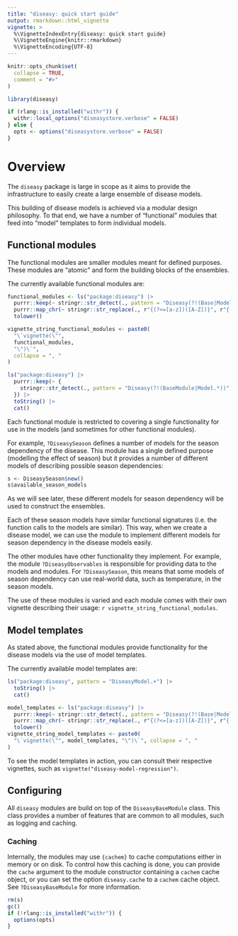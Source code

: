 ```yaml
---
title: "diseasy: quick start guide"
output: rmarkdown::html_vignette
vignette: >
  %\VignetteIndexEntry{diseasy: quick start guide}
  %\VignetteEngine{knitr::rmarkdown}
  %\VignetteEncoding{UTF-8}
---
```


```r
knitr::opts_chunk$set(
  collapse = TRUE,
  comment = "#>"
)
```

```r
library(diseasy)
```

```r
if (rlang::is_installed("withr")) {
  withr::local_options("diseasystore.verbose" = FALSE)
} else {
  opts <- options("diseasystore.verbose" = FALSE)
}
```

# Overview
The `diseasy` package is large in scope as it aims to provide the infrastructure to easily create a large ensemble of
disease models.

This building of disease models is achieved via a modular design philosophy. To that end, we have a number of
"functional" modules that feed into "model" templates to form individual models.

## Functional modules
The functional modules are smaller modules meant for defined purposes. These modules are "atomic" and form the building
blocks of the ensembles.

The currently available functional modules are:

```r
functional_modules <- ls("package:diseasy") |>
  purrr::keep(~ stringr::str_detect(., pattern = "Diseasy(?!(Base|Model))")) |>
  purrr::map_chr(~ stringr::str_replace(., r"{(?<=[a-z])([A-Z])}", r"{-\1}")) |>
  tolower()

vignette_string_functional_modules <- paste0(
  "\`vignette(\"",
  functional_modules,
  "\")\`",
  collapse = ", "
)
```

```r
ls("package:diseasy") |>
  purrr::keep(~ {
    stringr::str_detect(., pattern = "Diseasy(?!(BaseModule|Model.*))")
  }) |>
  toString() |>
  cat()
```

Each functional module is restricted to covering a single functionality for use in the models
(and sometimes for other functional modules).

For example, `?DiseasySeason` defines a number of models for the season dependency of the disease.
This module has a single defined purpose (modelling the effect of season) but it provides a number of different models
of describing possible season dependencies:

```r
s <- DiseasySeason$new()
s$available_season_models
```

As we will see later, these different models for season dependency will be used to construct the ensembles.

Each of these season models have similar functional signatures (i.e. the function calls to the models are similar).
This way, when we create a disease model, we can use the module to implement different models for season dependency in
the disease models easily.

The other modules have other functionality they implement.
For example, the module `?DiseasyObservables` is responsible for providing data to the models and modules.
For `?DiseasySeason`, this means that some models of season dependency can use real-world data, such as temperature, in
the season models.


The use of these modules is varied and each module comes with their own vignette describing their usage:
`r vignette_string_functional_modules`.


## Model templates
As stated above, the functional modules provide functionality for the disease models via the use of model templates.

The currently available model templates are:
```r
ls("package:diseasy", pattern = "DiseasyModel.+") |>
  toString() |>
  cat()
```

```r
model_templates <- ls("package:diseasy") |>
  purrr::keep(~ stringr::str_detect(., pattern = "Diseasy(?!(Base|Model))")) |>
  purrr::map_chr(~ stringr::str_replace(., r"{(?<=[a-z])([A-Z])}", r"{-\1}")) |>
  tolower()
vignette_string_model_templates <- paste0(
  "\`vignette(\"", model_templates, "\")\`", collapse = ", "
)
```

To see the model templates in action, you can consult their respective vignettes, such as
`vignette("diseasy-model-regression")`.


## Configuring
All `diseasy` modules are build on top of the `DiseasyBaseModule` class.
This class provides a number of features that are common to all modules, such as logging and caching.

### Caching
Internally, the modules may use `{cachem}` to cache computations either in memory or on disk.
To control how this caching is done, you can provide the `cache` argument to the module constructor containing a
`cachem` cache object, or you can set the option `diseasy.cache` to a `cachem` cache object.
See `?DiseasyBaseModule` for more information.


```r
rm(s)
gc()
if (!rlang::is_installed("withr")) {
  options(opts)
}
```
